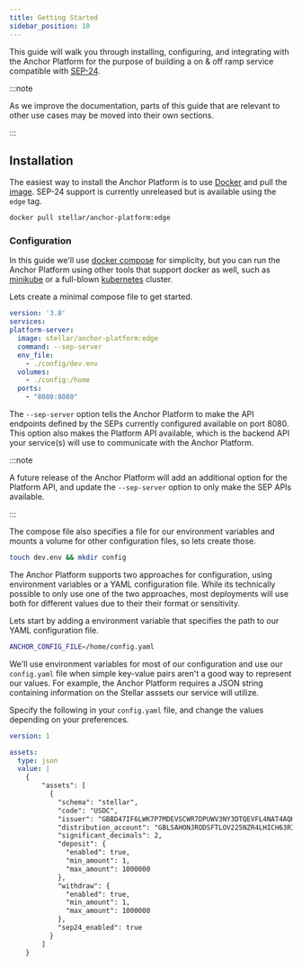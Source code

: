 ```yaml
---
title: Getting Started
sidebar_position: 10
---
```



This guide will walk you through installing, configuring, and integrating with the Anchor Platform for the purpose of building a on & off ramp service compatible with [SEP-24][sep-24]. 

:::note

As we improve the documentation, parts of this guide that are relevant to other use cases may be moved into their own sections.

:::

## Installation

The easiest way to install the Anchor Platform is to use [Docker][docker] and pull the [image][anchor-platform-image]. SEP-24 support is currently unreleased but is available using the `edge` tag.

<CodeExample>

```bash
docker pull stellar/anchor-platform:edge
```

</CodeExample>

### Configuration

In this guide we'll use [docker compose][docker-compose] for simplicity, but you can run the Anchor Platform using other tools that support docker as well, such as [minikube] or a full-blown [kubernetes] cluster.

Lets create a minimal compose file to get started.

<CodeExample>

```yaml
version: '3.8'
services:
platform-server:
  image: stellar/anchor-platform:edge
  command: --sep-server
  env_file:
    - ./config/dev.env
  volumes:
    - ./config:/home
  ports:
    - "8080:8080"
```

</CodeExample>

The `--sep-server` option tells the Anchor Platform to make the API endpoints defined by the SEPs currently configured available on port 8080. This option also makes the Platform API available, which is the backend API your service(s) will use to communicate with the Anchor Platform.

:::note

A future release of the Anchor Platform will add an additional option for the Platform API, and update the `--sep-server` option to only make the SEP APIs available.

:::

The compose file also specifies a file for our environment variables and mounts a volume for other configuration files, so lets create those.

<CodeExample>

```bash
touch dev.env && mkdir config
```

</CodeExample>

The Anchor Platform supports two approaches for configuration, using environment variables or a YAML configuration file. While its technically possible to only use one of the two approaches, most deployments will use both for different values due to their their format or sensitivity.

Lets start by adding a environment variable that specifies the path to our YAML configuration file.

<CodeExample>

```bash
ANCHOR_CONFIG_FILE=/home/config.yaml
```

</CodeExample>

We'll use environment variables for most of our configuration and use our `config.yaml` file when simple key-value pairs aren't a good way to represent our values. For example, the Anchor Platform requires a JSON string containing information on the Stellar asssets our service will utilize.

Specify the following in your `config.yaml` file, and change the values depending on your preferences.

<CodeExample>

```yaml
version: 1

assets:
  type: json
  value: |
    {
        "assets": [
          {
            "schema": "stellar",
            "code": "USDC",
            "issuer": "GBBD47IF6LWK7P7MDEVSCWR7DPUWV3NY3DTQEVFL4NAT4AQH3ZLLFLA5",
            "distribution_account": "GBLSAHONJRODSFTLOV225NZR4LHICH63RIFQTQN37L5CRTR2IMQ5UEK7",
            "significant_decimals": 2,
            "deposit": {
              "enabled": true,
              "min_amount": 1,
              "max_amount": 1000000
            },
            "withdraw": {
              "enabled": true,
              "min_amount": 1,
              "max_amount": 1000000
            },
            "sep24_enabled": true
          }
        ]
    }
```

</CodeExample>

[sep-24]: https://github.com/stellar/stellar-protocol/blob/master/ecosystem/sep-0024.md
[anchor-platform-image]: https://hub.docker.com/r/stellar/anchor-platform
[docker]: https://www.docker.com/
[docker-compose]: https://docs.docker.com/compose/
[minikube]: https://minikube.sigs.k8s.io/docs/
[kubernetes]: https://kubernetes.io/